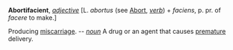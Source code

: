 '''Abortifacient''', ''[[adjective (part of speech)|adjective]]'' [L. ''abortus'' (see [[Abort]], ''[[verb (part of speech)|verb]]'') + ''faciens'', p. pr. of ''facere'' to make.]

Producing [[miscarriage]]. -- ''[[noun (part of speech)|noun]]'' A drug or an agent that causes [[premature]] delivery.